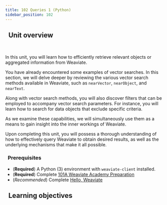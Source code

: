 ```yaml
---
title: 102 Queries 1 (Python)
sidebar_position: 102
---
```


## <i class="fa-solid fa-chalkboard-user"></i>&nbsp;&nbsp;Unit overview


<ReactPlayer url='https://youtu.be/Fk9pDfBhnTI' controls='true'/>
<br/>

In this unit, you will learn how to efficiently retrieve relevant objects or aggregated information from Weaviate.

You have already encountered some examples of vector searches. In this section, we will delve deeper by reviewing the various vector search methods available in Weaviate, such as `nearVector`, `nearObject`, and `nearText`.

Along with vector search methods, you will also discover filters that can be employed to accompany vector search parameters. For instance, you will learn how to search for data objects that exclude specific criteria.

As we examine these capabilities, we will simultaneously use them as a means to gain insight into the inner workings of Weaviate.

Upon completing this unit, you will possess a thorough understanding of how to effectively query Weaviate to obtain desired results, as well as the underlying mechanisms that make it all possible.

### <i class="fa-solid fa-clipboard-list-check"></i>&nbsp;&nbsp;Prerequisites

- (**Required**) A Python (3) environment with `weaviate-client` installed.
- (**Required**) Complete [101A Weaviate Academy Preparation](../setup.mdx)
- (*Recommended*) Complete [Hello, Weaviate](../101_hello_weaviate/index.mdx)

## <i class="fa-solid fa-chalkboard-user"></i>&nbsp;&nbsp;Learning objectives


<LearningGoalsExp />


<LearningGoals unitName="queries_1"/>


<GiscusDocComment />

